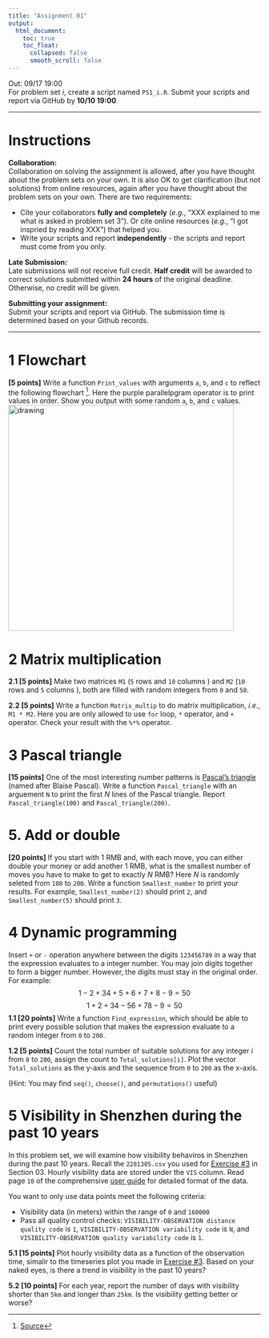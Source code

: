 ```yaml
---
title: "Assignment 01"
output:
  html_document:
    toc: true
    toc_float:
      collapsed: false
      smooth_scroll: false
---
```


Out: 09/17 19:00  
For problem set *i*, create a script named `PS1_i.R`. Submit your scripts and report via GitHub by **10/10 19:00**  

***

# Instructions  

**Collaboration:**  
Collaboration on solving the assignment is allowed, after you have thought about the problem sets on your own. It is also OK to get  clarification (but not solutions) from online resources, again after you have thought about the problem sets on your own. There are two requirements: 

* Cite your collaborators **fully and completely** (*e.g.*, “XXX explained to me what is asked in problem set 3”). Or cite online resources (*e.g.*, “I got inspried by reading XXX”) that helped you.
* Write your scripts and report **independently** - the scripts and report must come from you only.

**Late Submission:**   
Late submissions will not receive full credit. **Half credit** will be awarded to correct solutions submitted within **24 hours** of the original deadline. Otherwise, no credit will be given. 

**Submitting your assignment:**  
Submit your scripts and report via GitHub. The submission time is determined based on your Github records.  

***

# 1 Flowchart 

**[5 points]** Write a function `Print_values` with arguments `a`, `b`, and `c` to reflect the following flowchart [^1]. Here the purple parallelpgram operator is to print values in order. Show you output with some random `a`, `b`, and `c` values.  
<img src="figs/flowchart_a1.png" alt="drawing" width="450"/>

[^1]: [Source](https://www.tenouk.com/clabworksheet/labworksheet8_files/cifelseswitchcase031.png)

# 2 Matrix multiplication

**2.1 [5 points]** Make two matrices `M1` (`5` rows and `10` columns ) and `M2` (`10` rows and `5` columns ), both are filled with random integers from `0` and `50`.

**2.2 [5 points]** Write a function `Matrix_multip` to do matrix multiplication, *i.e.*, `M1 * M2`. Here you are only allowed to use `for` loop, `*` operator, and `+` operator. Check your result with the `%*%` operator.

# 3 Pascal triangle

**[15 points]** One of the most interesting number patterns is [Pascal's triangle](https://www.mathsisfun.com/pascals-triangle.html) (named after Blaise Pascal). Write a function `Pascal_triangle` with an arguement `N` to print the first *N* lines of the Pascal triangle. Report `Pascal_triangle(100)` and `Pascal_triangle(200)`.

# 5. Add or double

**[20 points]** If you start with 1 RMB and, with each move, you can either double your money or add another 1 RMB, what is the smallest number of moves you have to make to get to exactly *N* RMB? Here *N* is randomly seleted from `100` to `200`. Write a function `Smallest_number` to print your results. For example, `Smallest_number(2)` should print `2`, and `Smallest_number(5)` should print `3`.

# 4 Dynamic programming

Insert `+` or `-` operation anywhere between the digits `123456789` in a way that the expression evaluates to a integer number. You may join digits together to form a bigger number. However, the digits must stay in the original order. For example:
$$ 1 - 2 + 34 + 5 + 6 + 7 + 8 - 9 = 50 $$
$$ 1 + 2 + 34 - 56 + 78 - 9 = 50 $$
**1.1 [20 points]** Write a function `Find_expression`, which should be able to print every possible solution that makes the expression evaluate to a random integer from `0` to `200`. 

**1.2 [5 points]** Count the total number of suitable solutions for any integer *i* from `0` to `200`, assign the count to `Total_solutions[i]`. Plot the vector `Total_solutions` as the y-axis and the sequence from `0` to `200` as the x-axis. 

(Hint: You may find `seq()`, `choose()`, and `permutations()` useful)

# 5 Visibility in Shenzhen during the past 10 years

In this problem set, we will examine how visibility behaviros in Shenzhen during the past 10 years. Recall the `2281305.csv` you used for [Exercise #3](https://zhu-group.github.io/ese5023/Section_03.html#Exercise_3) in Section 03. Hourly visibility data are stored under the `VIS` column. Read page `10` of the comprehensive [user guide](https://www.ncei.noaa.gov/data/global-hourly/doc/isd-format-document.pdf) for detailed format of the data.

You want to only use data points meet the following criteria:

* Visibility data (in meters) within the range of `0` and `160000`
* Pass all quality control checks: `VISIBILITY-OBSERVATION distance quality code` is `1`, `VISIBILITY-OBSERVATION variability code` is `N`, and `VISIBILITY-OBSERVATION quality variability code` is `1`.

**5.1 [15 points]** Plot hourly visibility data as a function of the observation time, simalir to the timeseries plot you made in [Exercise #3](https://zhu-group.github.io/ese5023/Section_03.html#Exercise_3). Based on your naked eyes, is there a trend in visibility in the past 10 years? 

**5.2 [10 points]** For each year, report the number of days with visibility shorter than `5km` and longer than `25km`. Is the visibility getting better or worse?

